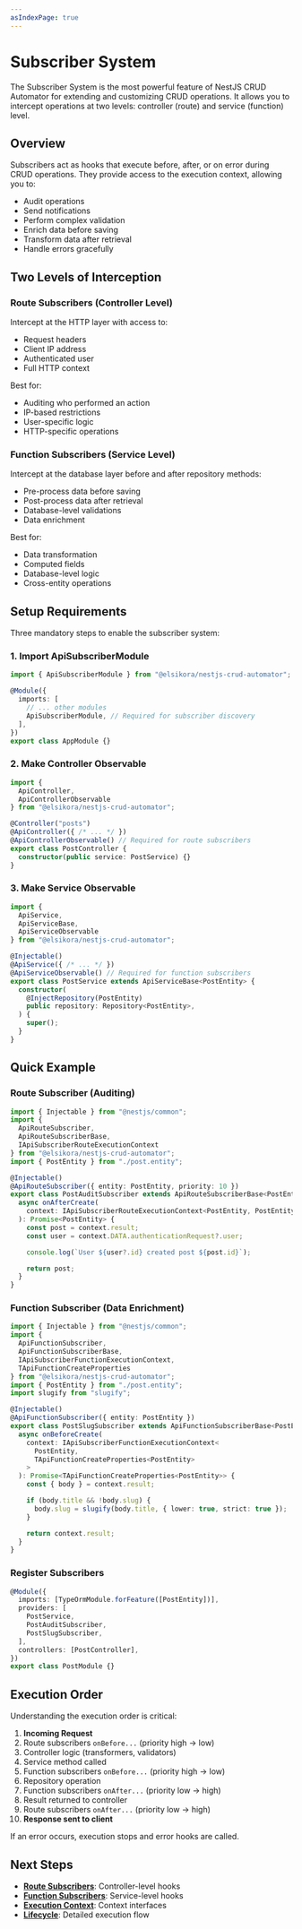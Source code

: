 ```yaml
---
asIndexPage: true
---
```


# Subscriber System

The Subscriber System is the most powerful feature of NestJS CRUD Automator for extending and customizing CRUD operations. It allows you to intercept operations at two levels: controller (route) and service (function) level.

## Overview

Subscribers act as hooks that execute before, after, or on error during CRUD operations. They provide access to the execution context, allowing you to:
- Audit operations
- Send notifications
- Perform complex validation
- Enrich data before saving
- Transform data after retrieval
- Handle errors gracefully

## Two Levels of Interception

### Route Subscribers (Controller Level)

Intercept at the HTTP layer with access to:
- Request headers
- Client IP address
- Authenticated user
- Full HTTP context

Best for:
- Auditing who performed an action
- IP-based restrictions
- User-specific logic
- HTTP-specific operations

### Function Subscribers (Service Level)

Intercept at the database layer before and after repository methods:
- Pre-process data before saving
- Post-process data after retrieval
- Database-level validations
- Data enrichment

Best for:
- Data transformation
- Computed fields
- Database-level logic
- Cross-entity operations

## Setup Requirements

Three mandatory steps to enable the subscriber system:

### 1. Import ApiSubscriberModule

```typescript filename="app.module.ts" copy
import { ApiSubscriberModule } from "@elsikora/nestjs-crud-automator";

@Module({
  imports: [
    // ... other modules
    ApiSubscriberModule, // Required for subscriber discovery
  ],
})
export class AppModule {}
```

### 2. Make Controller Observable

```typescript filename="post.controller.ts" copy
import {
  ApiController,
  ApiControllerObservable
} from "@elsikora/nestjs-crud-automator";

@Controller("posts")
@ApiController({ /* ... */ })
@ApiControllerObservable() // Required for route subscribers
export class PostController {
  constructor(public service: PostService) {}
}
```

### 3. Make Service Observable

```typescript filename="post.service.ts" copy
import {
  ApiService,
  ApiServiceBase,
  ApiServiceObservable
} from "@elsikora/nestjs-crud-automator";

@Injectable()
@ApiService({ /* ... */ })
@ApiServiceObservable() // Required for function subscribers
export class PostService extends ApiServiceBase<PostEntity> {
  constructor(
    @InjectRepository(PostEntity)
    public repository: Repository<PostEntity>,
  ) {
    super();
  }
}
```

## Quick Example

### Route Subscriber (Auditing)

```typescript filename="post-audit.subscriber.ts" copy
import { Injectable } from "@nestjs/common";
import {
  ApiRouteSubscriber,
  ApiRouteSubscriberBase,
  IApiSubscriberRouteExecutionContext
} from "@elsikora/nestjs-crud-automator";
import { PostEntity } from "./post.entity";

@Injectable()
@ApiRouteSubscriber({ entity: PostEntity, priority: 10 })
export class PostAuditSubscriber extends ApiRouteSubscriberBase<PostEntity> {
  async onAfterCreate(
    context: IApiSubscriberRouteExecutionContext<PostEntity, PostEntity>
  ): Promise<PostEntity> {
    const post = context.result;
    const user = context.DATA.authenticationRequest?.user;

    console.log(`User ${user?.id} created post ${post.id}`);

    return post;
  }
}
```

### Function Subscriber (Data Enrichment)

```typescript filename="post-slug.subscriber.ts" copy
import { Injectable } from "@nestjs/common";
import {
  ApiFunctionSubscriber,
  ApiFunctionSubscriberBase,
  IApiSubscriberFunctionExecutionContext,
  TApiFunctionCreateProperties
} from "@elsikora/nestjs-crud-automator";
import { PostEntity } from "./post.entity";
import slugify from "slugify";

@Injectable()
@ApiFunctionSubscriber({ entity: PostEntity })
export class PostSlugSubscriber extends ApiFunctionSubscriberBase<PostEntity> {
  async onBeforeCreate(
    context: IApiSubscriberFunctionExecutionContext<
      PostEntity,
      TApiFunctionCreateProperties<PostEntity>
    >
  ): Promise<TApiFunctionCreateProperties<PostEntity>> {
    const { body } = context.result;

    if (body.title && !body.slug) {
      body.slug = slugify(body.title, { lower: true, strict: true });
    }

    return context.result;
  }
}
```

### Register Subscribers

```typescript filename="post.module.ts" copy
@Module({
  imports: [TypeOrmModule.forFeature([PostEntity])],
  providers: [
    PostService,
    PostAuditSubscriber,
    PostSlugSubscriber,
  ],
  controllers: [PostController],
})
export class PostModule {}
```

## Execution Order

Understanding the execution order is critical:

1. **Incoming Request**
2. Route subscribers `onBefore...` (priority high → low)
3. Controller logic (transformers, validators)
4. Service method called
5. Function subscribers `onBefore...` (priority high → low)
6. Repository operation
7. Function subscribers `onAfter...` (priority low → high)
8. Result returned to controller
9. Route subscribers `onAfter...` (priority low → high)
10. **Response sent to client**

If an error occurs, execution stops and error hooks are called.

## Next Steps

- **[Route Subscribers](/docs/nestjs-crud-automator/subscriber-system/route-subscribers)**: Controller-level hooks
- **[Function Subscribers](/docs/nestjs-crud-automator/subscriber-system/function-subscribers)**: Service-level hooks
- **[Execution Context](/docs/nestjs-crud-automator/subscriber-system/execution-context)**: Context interfaces
- **[Lifecycle](/docs/nestjs-crud-automator/subscriber-system/lifecycle)**: Detailed execution flow


